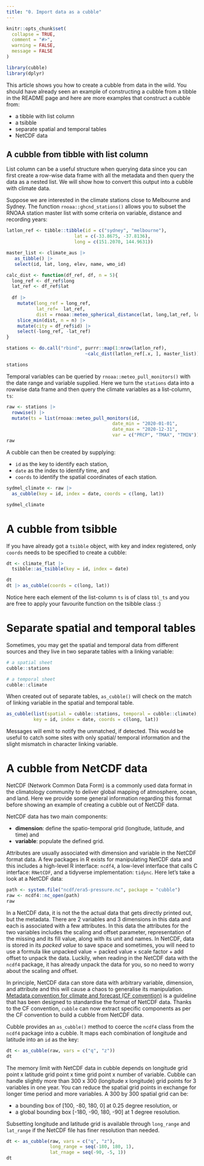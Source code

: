 ```yaml
---
title: "0. Import data as a cubble"
---
```


```r
knitr::opts_chunk$set(
  collapse = TRUE,
  comment = "#>", 
  warning = FALSE,
  message = FALSE
)

library(cubble)
library(dplyr)
```

This article shows you how to create a cubble from data in the wild. You should have already seen an example of constructing a cubble from a tibble in the README page and here are more examples that construct a cubble from:  

  - a tibble with list column  
  - a tsibble 
  - separate spatial and temporal tables
  - NetCDF data
  
## A cubble from tibble with list column

List column can be a useful structure when querying data since you can first create a row-wise data frame with all the metadata and then query the data as a nested list. We will show how to convert this output into a cubble with climate data.

Suppose we are interested in the climate stations close to Melbourne and Sydney. The function `rnoaa::ghcnd_stations()` allows you to subset the RNOAA station master list with some criteria on variable, distance and recording years: 

```r
latlon_ref <- tibble::tibble(id = c("sydney", "melbourne"),
                         lat = c(-33.8675, -37.8136),
                         long = c(151.2070, 144.9631))

master_list <- climate_aus |> 
   as_tibble() |> 
   select(id, lat, long, elev, name, wmo_id)

calc_dist <- function(df_ref, df, n = 5){
  long_ref <- df_ref$long
  lat_ref <- df_ref$lat
  
  df |> 
    mutate(long_ref = long_ref,
           lat_ref=  lat_ref,
           dist = rnoaa::meteo_spherical_distance(lat, long,lat_ref, long_ref)) |> 
    slice_min(dist, n = n) |> 
    mutate(city = df_ref$id) |> 
    select(-long_ref, -lat_ref)
}

stations <- do.call("rbind", purrr::map(1:nrow(latlon_ref), 
                             ~calc_dist(latlon_ref[.x, ], master_list)))
```

```r
stations
```

Temporal variables can be queried by `rnoaa::meteo_pull_monitors()` with the date range and variable supplied. Here we turn the `stations` data into a rowwise data frame and then query the climate variables as a list-column, `ts`:  

```r
raw <- stations |> 
  rowwise() |> 
  mutate(ts = list(rnoaa::meteo_pull_monitors(id, 
                                       date_min = "2020-01-01", 
                                       date_max = "2020-12-31",
                                       var = c("PRCP", "TMAX", "TMIN")) |> select(-id))) 
raw
```

A cubble can then be created by supplying:

  - `id` as the key to identify each station, 
  - `date` as the index to identify time, and 
  - `coords` to identify the spatial coordinates of each station.

```r
sydmel_climate <- raw |> 
  as_cubble(key = id, index = date, coords = c(long, lat))

sydmel_climate
```

# A cubble from tsibble

If you have already got a `tsibble` object, with key and index registered, only `coords` needs to be specified to create a cubble:

```r
dt <- climate_flat |> 
  tsibble::as_tsibble(key = id, index = date)
```

```r
dt
dt |> as_cubble(coords = c(long, lat))
```

Notice here each element of the list-column `ts` is of class `tbl_ts` and you are free to apply your favourite function on the tsibble class :)

# Separate spatial and temporal tables

Sometimes, you may get the spatial and temporal data from different sources and they live in two separate tables with a linking variable:

```r
# a spatial sheet
cubble::stations

# a temporal sheet
cubble::climate
```

When created out of separate tables, `as_cubble()` will check on the match of linking variable in the spatial and temporal table. 

```r
as_cubble(list(spatial = cubble::stations, temporal = cubble::climate),
          key = id, index = date, coords = c(long, lat))
```

Messages will emit to notify the unmatched, if detected. This would be useful to catch some sites with only spatial/ temporal information and the slight mismatch in character linking variable.


# A cubble from NetCDF data

NetCDF (Network Common Data Form) is a commonly used data format in the climatology community to deliver global mapping of atmosphere, ocean, and land. Here we provide some general information regarding this format before showing an example of creating a cubble out of NetCDF data. 

NetCDF data has two main components: 

  - **dimension**: define the spatio-temporal grid (longitude, latitude, and time) and 
  - **variable**: populate the defined grid. 
  
Attributes are usually associated with dimension and variable in the NetCDF format data. A few packages in R exists for manipulating NetCDF data and this includes a high-level R interface: `ncdf4`, a low-level interface that calls C interface: `RNetCDF`, and a tidyverse implementation: `tidync`. Here let's take a look at a NetCDF data: 

```r
path <- system.file("ncdf/era5-pressure.nc", package = "cubble")
raw <- ncdf4::nc_open(path)
raw
```

In a NetCDF data, it is not the the actual data that gets directly printed out, but the metadata. There are 2 variables and 3 dimensions in this data and each is associated with a few attributes. In this data the attributes for the two variables includes the scaling and offset parameter, representation of the missing and its fill value, along with its unit and names. In NetCDF, data is stored in its *packed value* to save space and sometimes, you will need to use a formula like $\text{unpacked value} = \text{packed value} \times \text{scale factor} + \text{add offset}$ to unpack the data. Luckily, when reading in the NetCDF data with the `ncdf4` package, it has already unpack the data for you, so no need to worry about the scaling and offset. 

In principle, NetCDF data can store data with arbitrary variable, dimension, and attribute and this will cause a chaos to generalise its manipulation. [Metadata convention for climate and forecast (CF convention)](http://cfconventions.org/) is a guideline that has been designed to standardise the format of NetCDF data. Thanks to the CF convention, `cubble` can now extract specific components as per the CF convention to build a cubble from NetCDF data. 

Cubble provides an `as_cubble()` method to coerce the `ncdf4` class from the `ncdf4` package into a cubble. It maps each combination of longitude and latitude into an `id` as the key:

```r
dt <- as_cubble(raw, vars = c("q", "z"))
dt
```

The memory limit with NetCDF data in cubble depends on longitude grid point x latitude grid point x time grid point x number of variable. Cubble can handle slightly more than 300 x 300 (longitude x longitude) grid points for 3 variables in one year. You can reduce the spatial grid points in exchange for longer time period and more variables. A 300 by 300 spatial grid can be:
  
  - a bounding box of [100, -80, 180, 0] at 0.25 degree resolution, or 
  - a global bounding box [-180, -90, 180, -90] at 1 degree resolution. 
  
Subsetting longitude and latitude grid is available through `long_range` and `lat_range` if the NetCDF file has finer resolution than needed.

```r
dt <- as_cubble(raw, vars = c("q", "z"),
                long_range = seq(-180, 180, 1),
                lat_rnage = seq(-90, -5, 1))
dt
```

